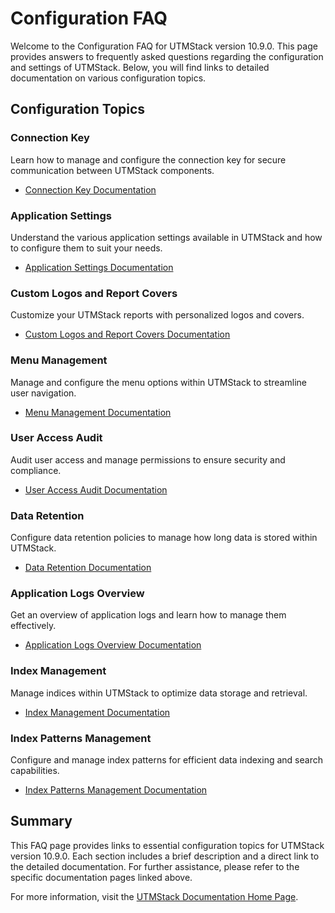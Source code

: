 # Configuration FAQ

Welcome to the Configuration FAQ for UTMStack version 10.9.0. This page provides answers to frequently asked questions regarding the configuration and settings of UTMStack. Below, you will find links to detailed documentation on various configuration topics.

## Configuration Topics

### Connection Key
Learn how to manage and configure the connection key for secure communication between UTMStack components.
- [Connection Key Documentation](https://documentation.utmstack.com/v10/configuration/conection_key)

### Application Settings
Understand the various application settings available in UTMStack and how to configure them to suit your needs.
- [Application Settings Documentation](https://documentation.utmstack.com/v10/configuration/application_settings)

### Custom Logos and Report Covers
Customize your UTMStack reports with personalized logos and covers.
- [Custom Logos and Report Covers Documentation](https://documentation.utmstack.com/v10/configuration/custom_logos_report)

### Menu Management
Manage and configure the menu options within UTMStack to streamline user navigation.
- [Menu Management Documentation](https://documentation.utmstack.com/v10/configuration/menu_management)

### User Access Audit
Audit user access and manage permissions to ensure security and compliance.
- [User Access Audit Documentation](https://documentation.utmstack.com/v10/configuration/user_access_audit)

### Data Retention
Configure data retention policies to manage how long data is stored within UTMStack.
- [Data Retention Documentation](https://documentation.utmstack.com/v10/configuration/data_retention)

### Application Logs Overview
Get an overview of application logs and learn how to manage them effectively.
- [Application Logs Overview Documentation](https://documentation.utmstack.com/v10/configuration/logs_overview)

### Index Management
Manage indices within UTMStack to optimize data storage and retrieval.
- [Index Management Documentation](https://documentation.utmstack.com/v10/configuration/index_management)

### Index Patterns Management
Configure and manage index patterns for efficient data indexing and search capabilities.
- [Index Patterns Management Documentation](https://documentation.utmstack.com/v10/configuration/patterns_management)

## Summary

This FAQ page provides links to essential configuration topics for UTMStack version 10.9.0. Each section includes a brief description and a direct link to the detailed documentation. For further assistance, please refer to the specific documentation pages linked above.

For more information, visit the [UTMStack Documentation Home Page](https://documentation.utmstack.com/v10/Getting%20started/introduction).
